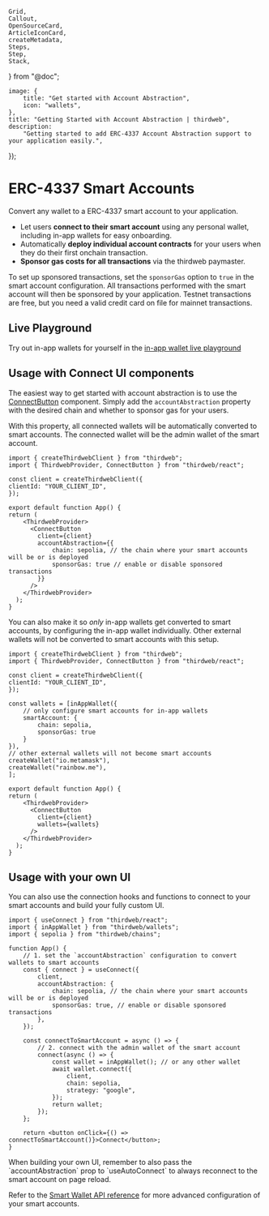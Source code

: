 	Grid,
	Callout,
	OpenSourceCard,
	ArticleIconCard,
	createMetadata,
	Steps,
	Step,
	Stack,
} from "@doc";

	image: {
		title: "Get started with Account Abstraction",
		icon: "wallets",
	},
	title: "Getting Started with Account Abstraction | thirdweb",
	description:
		"Getting started to add ERC-4337 Account Abstraction support to your application easily.",
});

# ERC-4337 Smart Accounts

Convert any wallet to a ERC-4337 smart account to your application.

- Let users **connect to their smart account** using any personal wallet, including in-app wallets for easy onboarding.
- Automatically **deploy individual account contracts** for your users when they do their first onchain transaction.
- **Sponsor gas costs for all transactions** via the thirdweb paymaster.


<Callout title="Sponsored transactions" variant="info">

To set up sponsored transactions, set the `sponsorGas` option to `true` in the smart account configuration.
All transactions performed with the smart account will then be sponsored by your application. Testnet transactions are free, but you need a valid credit card on file for mainnet transactions.

</Callout>

## Live Playground

Try out in-app wallets for yourself in the [in-app wallet live playground](https://playground.thirdweb.com/connect/account-abstraction/connect)

<Stack>

<ArticleIconCard
	title="Try the demo"
	icon={ExternalLink}
	href="https://playground.thirdweb.com/connect/account-abstraction/connect"
	description="See the SDK in action on the live playground"
/>

</Stack>

## Usage with Connect UI components

The easiest way to get started with account abstraction is to use the [ConnectButton](/connect/sign-in/ConnectButton) component. Simply add the `accountAbstraction` property with the desired chain and whether to sponsor gas for your users.

With this property, all connected wallets will be automatically converted to smart accounts. The connected wallet will be the admin wallet of the smart account.

```tsx
import { createThirdwebClient } from "thirdweb";
import { ThirdwebProvider, ConnectButton } from "thirdweb/react";

const client = createThirdwebClient({
clientId: "YOUR_CLIENT_ID",
});

export default function App() {
return (
    <ThirdwebProvider>
      <ConnectButton
	    client={client}
	    accountAbstraction={{
			chain: sepolia, // the chain where your smart accounts will be or is deployed
            sponsorGas: true // enable or disable sponsored transactions
        }}
	  />
    </ThirdwebProvider>
  );
}
```

You can also make it so *only* in-app wallets get converted to smart accounts, by configuring the in-app wallet individually. Other external wallets will not be converted to smart accounts with this setup.

```tsx
import { createThirdwebClient } from "thirdweb";
import { ThirdwebProvider, ConnectButton } from "thirdweb/react";

const client = createThirdwebClient({
clientId: "YOUR_CLIENT_ID",
});

const wallets = [inAppWallet({
	// only configure smart accounts for in-app wallets
	smartAccount: {
		chain: sepolia,
        sponsorGas: true
	}
}), 
// other external wallets will not become smart accounts
createWallet("io.metamask"), 
createWallet("rainbow.me"),
];

export default function App() {
return (
    <ThirdwebProvider>
      <ConnectButton
	    client={client}
	    wallets={wallets}
	  />
    </ThirdwebProvider>
  );
}
```

## Usage with your own UI

You can also use the connection hooks and functions to connect to your smart accounts and build your fully custom UI.

```tsx
import { useConnect } from "thirdweb/react";
import { inAppWallet } from "thirdweb/wallets";
import { sepolia } from "thirdweb/chains";

function App() {
	// 1. set the `accountAbstraction` configuration to convert wallets to smart accounts
	const { connect } = useConnect({
		client,
		accountAbstraction: {
			chain: sepolia, // the chain where your smart accounts will be or is deployed
			sponsorGas: true, // enable or disable sponsored transactions
		},
	});

	const connectToSmartAccount = async () => {
		// 2. connect with the admin wallet of the smart account
		connect(async () => {
			const wallet = inAppWallet(); // or any other wallet
			await wallet.connect({
				client,
				chain: sepolia,
				strategy: "google",
			});
			return wallet;
		});
	};

	return <button onClick={() => connectToSmartAccount()}>Connect</button>;
}
```

<Callout title="Auto connection of smart accounts" variant="info">
When building your own UI, remember to also pass the `accountAbstraction` prop to `useAutoConnect` to always reconnect to the smart account on page reload. 
</Callout>

Refer to the [Smart Wallet API reference](/references/typescript/v5/smartWallet) for more advanced configuration of your smart accounts.

<Stack>

<ArticleIconCard
	title="Smart Wallet API reference"
	icon={TypeScriptIcon}
	href="/references/typescript/v5/smartWallet"
	description="More advanced configuration of your smart accounts"
/>

</Stack>